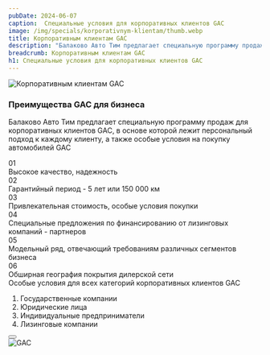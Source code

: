 ```yaml
---
pubDate: 2024-06-07
caption:  Cпециальные условия для корпоративных клиентов GAC
image: /img/specials/korporativnym-klientam/thumb.webp
title: Корпоративным клиентам GAC
description: "Балаково Авто Тим предлагает специальную программу продаж для корпоративных клиентов GAC, в основе которой лежит персональный подход к каждому клиенту"
breadcrumb: Корпоративным клиентам GAC
h1: Cпециальные условия для корпоративных клиентов GAC
---
```



<picture>
	<source media="(min-width: 768px)" srcset="/img/specials/korporativnym-klientam/banner.webp" />
	<source media="(min-width: 320px)" srcset="/img/specials/korporativnym-klientam/thumb.webp" />
	<img src="/img/specials/korporativnym-klientam/banner.webp" class="" alt="Корпоративным клиентам GAC" />
</picture>

<h3 class="font-bold uppercase text-center text-2xl sm:text-3xl mt-10 mb-6">Преимущества GAC для бизнеса</h3>
<p class="text-center text-lg !mb-10 lg:!mb-14">Балаково Авто Тим предлагает специальную программу продаж для корпоративных клиентов GAC, в основе которой лежит персональный подход к каждому клиенту, а также особые условия на покупку автомобилей GAC</p>

<div class="grid grid-cols-2 md:grid-cols-3 gap-3 sm:gap-5 md:gap-10 mb-14 sm:mb-20">
	<div class="font-bold">
		<div class="text-xl md:text-3xl sm:mb-4 text-accent-500">01</div>
		<div class="text-xs sm:text-base md:text-xl">Высокое качество, надежность</div>
	</div>
	<div class="font-bold">
		<div class="text-xl md:text-3xl sm:mb-4 text-accent-500">02</div>
		<div class="text-xs sm:text-base md:text-xl">Гарантийный период - 5 лет или 150 000 км</div>
	</div>
	<div class="font-bold">
		<div class="text-xl md:text-3xl sm:mb-4 text-accent-500">03</div>
		<div class="text-xs sm:text-base md:text-xl">Привлекательная стоимость, особые условия покупки</div>
	</div>
	<div class="font-bold">
		<div class="text-xl md:text-3xl sm:mb-4 text-accent-500">04</div>
		<div class="text-xs sm:text-base md:text-xl">Специальные предложения по финансированию от лизинговых компаний - партнеров</div>
	</div>
	<div class="font-bold">
		<div class="text-xl md:text-3xl sm:mb-4 text-accent-500">05</div>
		<div class="text-xs sm:text-base md:text-xl">Модельный ряд, отвечающий требованиям различных сегментов бизнеса</div>
	</div>
	<div class="font-bold">
		<div class="text-xl md:text-3xl sm:mb-4 text-accent-500">06</div>
		<div class="text-xs sm:text-base md:text-xl">Обширная география покрытия дилерской сети</div>
	</div>
</div>

<div class="flex flex-col-reverse lg:flex-row mt-10 mb-0 sm:mb-20">
	<div class="w-full lg:w-1/2 lg:pr-10 xl:pr-20 py-10">	
		<div class="text-xl sm:text-3xl xl:text-4xl font-bold mb-7">Особые условия для всех категорий корпоративных клиентов GAC</div>
		<ol class="list-decimal space-y-6 pl-5 *:text-base *:sm:text-xl !mb-6 sm:!mb-10">
			<li>Государственные компании</li>
			<li>Юридические лица</li>
			<li>Индивидуальные предприниматели</li>
			<li>Лизинговые компании</li>
		</ol>
		<Button 
			classes="popup-link w-fit inline-block !px-4 xl:!px-8 !py-2 xl:!py-3 !text-white !no-underline" 
			url="#common-modal" 
			title="Получить предложение"
			dataTitle="Получить предложение с персональным подходом"
			dataFormName={`Получить предложение. Копоративным клиентам GAC`}
		/>
	</div>
	<img src="/img/specials/korporativnym-klientam/1.webp" class="w-full lg:w-1/2" alt="GAC" />
</div>

<SpecialSalonsInfo 
	dataTitle="Предложения копоративным клиентам GAC"
	dataFormName="Получить предложение. Копоративным клиентам GAC"
/>